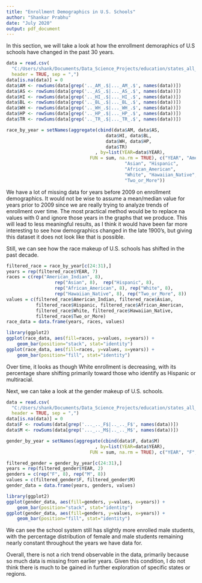 ```yaml
---
title: "Enrollment Demographics in U.S. Schools"
author: "Shankar Prabhu"
date: "July 2020"
output: pdf_document
---
```


In this section, we will take a look at how the enrollment demoraphics of U.S schools have changed in the past 30 years. 

```r
data = read.csv(
  "C:/Users/shank/Documents/Data_Science_Projects/education/states_all_extended.csv", 
  header = TRUE, sep = ",")
data[is.na(data)] = 0
data$AM <- rowSums(data[grep('.._AM_.$|..._AM_.$', names(data))])
data$AS <- rowSums(data[grep('.._AS_.$|..._AS_.$', names(data))])
data$HI <- rowSums(data[grep('.._HI_.$|..._HI_.$', names(data))])
data$BL <- rowSums(data[grep('.._BL_.$|..._BL_.$', names(data))])
data$WH <- rowSums(data[grep('.._WH_.$|..._WH_.$', names(data))])
data$HP <- rowSums(data[grep('.._HP_.$|..._HP_.$', names(data))])
data$TR <- rowSums(data[grep('.._TR_.$|..._TR_.$', names(data))])

race_by_year = setNames(aggregate(cbind(data$AM, data$AS,
                                     data$HI, data$BL,
                                     data$WH, data$HP,
                                     data$TR)
                                 , by=list(YEAR=data$YEAR), 
                               FUN = sum, na.rm = TRUE), c("YEAR", "American_Indian",
                                            "Asian", "Hispanic",
                                            "African_American",
                                            "White", "Hawaiian_Native",
                                            "Two_or_More"))
```

We have a lot of missing data for years before 2009 on enrollment demographics. It would not be wise to assume a mean/median value for years prior to 2009 since we are really trying to analyze trends of enrollment over time. The most practical method would be to replace na values with 0 and ignore those years in the graphs that we produce. This will lead to less meaningful results, as I think it would have been far more interesting to see how demographics changed in the late 1900's, but giving this dataset it does not look like that is possible.

Still, we can see how the race makeup of U.S. schools has shifted in the past decade. 
```r
filtered_race = race_by_year[c(24:31),]
years = rep(filtered_race$YEAR, 7)
races = c(rep("American_Indian", 8),
                  rep("Asian", 8),  rep("Hispanic", 8),
                  rep("African_American", 8), rep("White", 8),
                  rep("Hawaiian_Native", 8), rep("Two_or_More", 8))
values = c(filtered_race$American_Indian, filtered_race$Asian,
           filtered_race$Hispanic, filtered_race$African_American,
           filtered_race$White, filtered_race$Hawaiian_Native,
           filtered_race$Two_or_More)
race_data = data.frame(years, races, values)

library(ggplot2)
ggplot(race_data, aes(fill=races, y=values, x=years)) + 
    geom_bar(position="stack", stat="identity") 
ggplot(race_data, aes(fill=races, y=values, x=years)) + 
    geom_bar(position="fill", stat="identity") 
```
Over time, it looks as though White enrollment is decreasing, with its percentage share shifting primarily toward those who identify as Hispanic or multiracial. 

Next, we can take a look at the gender makeup of U.S. schools.
```r
data = read.csv(
  "C:/Users/shank/Documents/Data_Science_Projects/education/states_all_extended.csv", 
  header = TRUE, sep = ",")
data[is.na(data)] = 0
data$F <- rowSums(data[grep('..._.._F$|.._.._F$', names(data))])
data$M <- rowSums(data[grep('..._.._M$|.._.._M$', names(data))])

gender_by_year = setNames(aggregate(cbind(data$F, data$M)
                                 , by=list(YEAR=data$YEAR), 
                               FUN = sum, na.rm = TRUE), c("YEAR", "F", "M"))
```

```r
filtered_gender = gender_by_year[c(24:31),]
years = rep(filtered_gender$YEAR, 2)
genders = c(rep("F", 8), rep("M", 8))
values = c(filtered_gender$F, filtered_gender$M)
gender_data = data.frame(years, genders, values)

library(ggplot2)
ggplot(gender_data, aes(fill=genders, y=values, x=years)) + 
    geom_bar(position="stack", stat="identity") 
ggplot(gender_data, aes(fill=genders, y=values, x=years)) + 
    geom_bar(position="fill", stat="identity") 
```
We can see the school system still has slightly more enrolled male students, with the percentage distribution of female and male students remaining nearly constant throughout the years we have data for. 

Overall, there is not a rich trend observable in the data, primarily because so much data is missing from earlier years. Given this condition, I do not think there is much to be gained in further exploration of specific states or regions.
